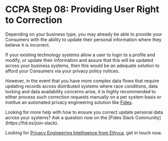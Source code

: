 
# CCPA Step 08: Providing User Right to Correction
Depending on your business type, you may already be able to provide your Consumers with the ability to update their personal information where they believe it is incorrect. 

If your existing technology systems allow a user to login to a profile and modify, or update their information and assure that this will be updated across your business systems, then this would be an adequate solution to afford your Consumers via your privacy policy notices. 

However, in the event that you have more complex data flows that require updating records across distributed systems where race conditions, data locking and data availability concerns arise, it is highly recommended to either process such correction requests manually on a per system basis or institue an automated privacy engineering solution like [Fides](https://fid.es/start).

<Callout emoji="ⓘ">
Looking for more help with how to ensure you correct update personal data across your systems? Ask a question now on the [Fides Slack Community](https://fid.es/join-slack).

Looking for [Privacy Engineering Intelligence from Ethyca](https://ethyca.com/book-demo), get in touch now.
</Callout>
